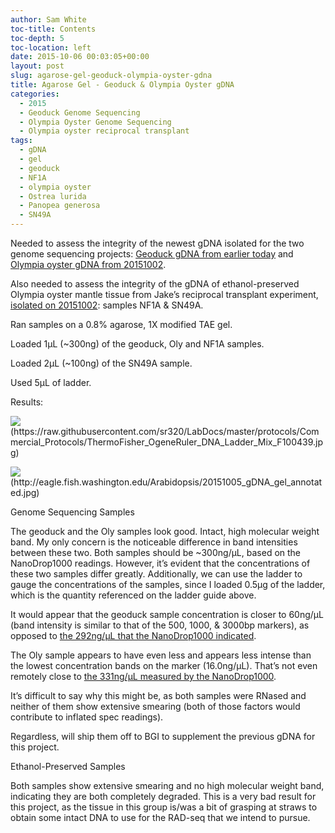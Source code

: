 ```yaml
---
author: Sam White
toc-title: Contents
toc-depth: 5
toc-location: left
date: 2015-10-06 00:03:05+00:00
layout: post
slug: agarose-gel-geoduck-olympia-oyster-gdna
title: Agarose Gel - Geoduck & Olympia Oyster gDNA
categories:
  - 2015
  - Geoduck Genome Sequencing
  - Olympia Oyster Genome Sequencing
  - Olympia oyster reciprocal transplant
tags:
  - gDNA
  - gel
  - geoduck
  - NF1A
  - olympia oyster
  - Ostrea lurida
  - Panopea generosa
  - SN49A
---
```


Needed to assess the integrity of the newest gDNA isolated for the two genome sequencing projects: [Geoduck gDNA from earlier today](https://robertslab.github.io/sams-notebook/posts/2015/2015-10-05-dna-quantification-pooled-geoduck-gdna/) and [Olympia oyster gDNA from 20151002](https://robertslab.github.io/sams-notebook/2015/10/02/dna-isolation-geoduck-olympia-oyster/).

Also needed to assess the integrity of the gDNA of ethanol-preserved Olympia oyster mantle tissue from Jake's reciprocal transplant experiment, [isolated on 20151002](https://robertslab.github.io/sams-notebook/posts/2015/2015-10-03-dna-isolation-geoduck-olympia-oyster/): samples NF1A & SN49A.

Ran samples on a 0.8% agarose, 1X modified TAE gel.

Loaded 1μL (~300ng) of the geoduck, Oly and NF1A samples.

Loaded 2μL (~100ng) of the SN49A sample.

Used 5μL of ladder.

Results:

![](https://raw.githubusercontent.com/sr320/LabDocs/master/protocols/Commercial_Protocols/ThermoFisher_OgeneRuler_DNA_Ladder_Mix_F100439.jpg)(https://raw.githubusercontent.com/sr320/LabDocs/master/protocols/Commercial_Protocols/ThermoFisher_OgeneRuler_DNA_Ladder_Mix_F100439.jpg)

![](https://eagle.fish.washington.edu/Arabidopsis/20151005_gDNA_gel_annotated.jpg)(http://eagle.fish.washington.edu/Arabidopsis/20151005_gDNA_gel_annotated.jpg)



Genome Sequencing Samples

The geoduck and the Oly samples look good. Intact, high molecular weight band. My only concern is the noticeable difference in band intensities between these two. Both samples should be ~300ng/μL, based on the NanoDrop1000 readings. However, it's evident that the concentrations of these two samples differ greatly. Additionally, we can use the ladder to gauge the concentrations of the samples, since I loaded 0.5μg of the ladder, which is the quantity referenced on the ladder guide above.

It would appear that the geoduck sample concentration is closer to 60ng/μL (band intensity is similar to that of the 500, 1000, & 3000bp markers), as opposed to [the 292ng/μL that the NanoDrop1000 indicated](https://robertslab.github.io/sams-notebook/posts/2015/2015-10-05-dna-quantification-pooled-geoduck-gdna/).

The Oly sample appears to have even less and appears less intense than the lowest concentration bands on the marker (16.0ng/μL). That's not even remotely close to [the 331ng/μL measured by the NanoDrop1000](https://robertslab.github.io/sams-notebook/posts/2015/2015-10-03-dna-isolation-geoduck-olympia-oyster/).

It's difficult to say why this might be, as both samples were RNased and neither of them show extensive smearing (both of those factors would contribute to inflated spec readings).

Regardless, will ship them off to BGI to supplement the previous gDNA for this project.

Ethanol-Preserved Samples

Both samples show extensive smearing and no high molecular weight band, indicating they are both completely degraded. This is a very bad result for this project, as the tissue in this group is/was a bit of grasping at straws to obtain some intact DNA to use for the RAD-seq that we intend to pursue.
